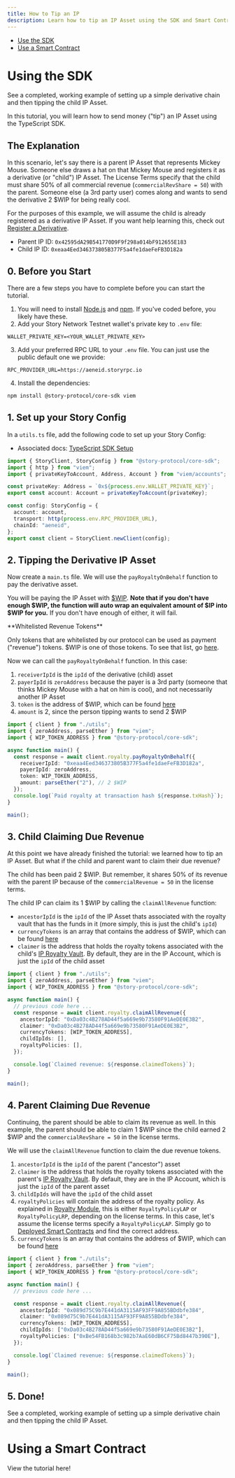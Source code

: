 ```yaml
---
title: How to Tip an IP
description: Learn how to tip an IP Asset using the SDK and Smart Contracts.
---
```


- [Use the SDK](#using-the-sdk)
- [Use a Smart Contract](#using-a-smart-contract)

# Using the SDK

<CardGroup cols={1}>
  <Card
    title="Completed Code"
    href="https://github.com/storyprotocol/typescript-tutorial/blob/main/scripts/royalty/payRevenue.ts"
    icon="thumbs-up"
  >
    See a completed, working example of setting up a simple derivative chain and
    then tipping the child IP Asset.
  </Card>
</CardGroup>

In this tutorial, you will learn how to send money ("tip") an IP Asset using the TypeScript SDK.

## The Explanation

In this scenario, let's say there is a parent IP Asset that represents Mickey Mouse. Someone else draws a hat on that Mickey Mouse and registers it as a derivative (or "child") IP Asset. The License Terms specify that the child must share 50% of all commercial revenue (`commercialRevShare = 50`) with the parent. Someone else (a 3rd party user) comes along and wants to send the derivative 2 $WIP for being really cool.

For the purposes of this example, we will assume the child is already registered as a derivative IP Asset. If you want help learning this, check out [Register a Derivative](/developers/typescript-sdk/register-derivative).

- Parent IP ID: `0x42595dA29B541770D9F9f298a014bF912655E183`
- Child IP ID: `0xeaa4Eed346373805B377F5a4fe1daeFeFB3D182a`

## 0. Before you Start

There are a few steps you have to complete before you can start the tutorial.

1. You will need to install [Node.js](https://nodejs.org/en/download) and [npm](https://docs.npmjs.com/downloading-and-installing-node-js-and-npm). If you've coded before, you likely have these.
2. Add your Story Network Testnet wallet's private key to `.env` file:

```text env
WALLET_PRIVATE_KEY=<YOUR_WALLET_PRIVATE_KEY>
```

3. Add your preferred RPC URL to your `.env` file. You can just use the public default one we provide:

```text env
RPC_PROVIDER_URL=https://aeneid.storyrpc.io
```

4. Install the dependencies:

```bash Terminal
npm install @story-protocol/core-sdk viem
```

## 1. Set up your Story Config

In a `utils.ts` file, add the following code to set up your Story Config:

- Associated docs: [TypeScript SDK Setup](/developers/typescript-sdk/setup)

```typescript utils.ts
import { StoryClient, StoryConfig } from "@story-protocol/core-sdk";
import { http } from "viem";
import { privateKeyToAccount, Address, Account } from "viem/accounts";

const privateKey: Address = `0x${process.env.WALLET_PRIVATE_KEY}`;
export const account: Account = privateKeyToAccount(privateKey);

const config: StoryConfig = {
  account: account,
  transport: http(process.env.RPC_PROVIDER_URL),
  chainId: "aeneid",
};
export const client = StoryClient.newClient(config);
```

## 2. Tipping the Derivative IP Asset

Now create a `main.ts` file. We will use the `payRoyaltyOnBehalf` function to pay the derivative asset.

You will be paying the IP Asset with [$WIP](https://aeneid.storyscan.io/address/0x1514000000000000000000000000000000000000). **Note that if you don't have enough $WIP, the function will auto wrap an equivalent amount of $IP into $WIP for you.** If you don't have enough of either, it will fail.

<Note>
**Whitelisted Revenue Tokens**

Only tokens that are whitelisted by our protocol can be used as payment ("revenue") tokens. $WIP is one of those tokens. To see that list, go [here](/developers/deployed-smart-contracts).

</Note>

Now we can call the `payRoyaltyOnBehalf` function. In this case:

1. `receiverIpId` is the `ipId` of the derivative (child) asset
2. `payerIpId` is `zeroAddress` because the payer is a 3rd party (someone that thinks Mickey Mouse with a hat on him is cool), and not necessarily another IP Asset
3. `token` is the address of $WIP, which can be found [here](/concepts/royalty-module/ip-royalty-vault#whitelisted-revenue-tokens)
4. `amount` is 2, since the person tipping wants to send 2 $WIP

```typescript main.ts
import { client } from "./utils";
import { zeroAddress, parseEther } from "viem";
import { WIP_TOKEN_ADDRESS } from "@story-protocol/core-sdk";

async function main() {
  const response = await client.royalty.payRoyaltyOnBehalf({
    receiverIpId: "0xeaa4Eed346373805B377F5a4fe1daeFeFB3D182a",
    payerIpId: zeroAddress,
    token: WIP_TOKEN_ADDRESS,
    amount: parseEther("2"), // 2 $WIP
  });
  console.log(`Paid royalty at transaction hash ${response.txHash}`);
}

main();
```

## 3. Child Claiming Due Revenue

At this point we have already finished the tutorial: we learned how to tip an IP Asset. But what if the child and parent want to claim their due revenue?

The child has been paid 2 $WIP. But remember, it shares 50% of its revenue with the parent IP because of the `commercialRevenue = 50` in the license terms.

The child IP can claim its 1 $WIP by calling the `claimAllRevenue` function:

- `ancestorIpId` is the `ipId` of the IP Asset thats associated with the royalty vault that has the funds in it (more simply, this is just the child's `ipId`)
- `currencyTokens` is an array that contains the address of $WIP, which can be found [here](/concepts/royalty-module/ip-royalty-vault#whitelisted-revenue-tokens)
- `claimer` is the address that holds the royalty tokens associated with the child's [IP Royalty Vault](/concepts/royalty-module/ip-royalty-vault). By default, they are in the IP Account, which is just the `ipId` of the child asset

```typescript main.ts
import { client } from "./utils";
import { zeroAddress, parseEther } from "viem";
import { WIP_TOKEN_ADDRESS } from "@story-protocol/core-sdk";

async function main() {
  // previous code here ...
  const response = await client.royalty.claimAllRevenue({
    ancestorIpId: "0xDa03c4B278AD44f5a669e9b73580F91AeDE0E3B2",
    claimer: "0xDa03c4B278AD44f5a669e9b73580F91AeDE0E3B2",
    currencyTokens: [WIP_TOKEN_ADDRESS],
    childIpIds: [],
    royaltyPolicies: [],
  });

  console.log(`Claimed revenue: ${response.claimedTokens}`);
}

main();
```

## 4. Parent Claiming Due Revenue

Continuing, the parent should be able to claim its revenue as well. In this example, the parent should be able to claim 1 $WIP since the child earned 2 $WIP and the `commercialRevShare = 50` in the license terms.

We will use the `claimAllRevenue` function to claim the due revenue tokens.

1. `ancestorIpId` is the `ipId` of the parent ("ancestor") asset
2. `claimer` is the address that holds the royalty tokens associated with the parent's [IP Royalty Vault](/concepts/royalty-module/ip-royalty-vault). By default, they are in the IP Account, which is just the `ipId` of the parent asset
3. `childIpIds` will have the `ipId` of the child asset
4. `royaltyPolicies` will contain the address of the royalty policy. As explained in [Royalty Module](/concepts/royalty-module), this is either `RoyaltyPolicyLAP` or `RoyaltyPolicyLRP`, depending on the license terms. In this case, let's assume the license terms specify a `RoyaltyPolicyLAP`. Simply go to [Deployed Smart Contracts](/developers/deployed-smart-contracts) and find the correct address.
5. `currencyTokens` is an array that contains the address of $WIP, which can be found [here](/concepts/royalty-module/ip-royalty-vault#whitelisted-revenue-tokens)

```typescript main.ts
import { client } from "./utils";
import { zeroAddress, parseEther } from "viem";
import { WIP_TOKEN_ADDRESS } from "@story-protocol/core-sdk";

async function main() {
  // previous code here ...

  const response = await client.royalty.claimAllRevenue({
    ancestorIpId: "0x089d75C9b7E441dA3115AF93FF9A855BDdbfe384",
    claimer: "0x089d75C9b7E441dA3115AF93FF9A855BDdbfe384",
    currencyTokens: [WIP_TOKEN_ADDRESS],
    childIpIds: ["0xDa03c4B278AD44f5a669e9b73580F91AeDE0E3B2"],
    royaltyPolicies: ["0xBe54FB168b3c982b7AaE60dB6CF75Bd8447b390E"],
  });

  console.log(`Claimed revenue: ${response.claimedTokens}`);
}

main();
```

## 5. Done!

<CardGroup cols={1}>
  <Card
    title="Completed Code"
    href="https://github.com/storyprotocol/typescript-tutorial/blob/main/scripts/royalty/payRevenue.ts"
    icon="thumbs-up"
  >
    See a completed, working example of setting up a simple derivative chain and
    then tipping the child IP Asset.
  </Card>
</CardGroup>

# Using a Smart Contract

<CardGroup cols={1}>
  <Card
    title="Go to Smart Contract Tutorial"
    href="/developers/smart-contracts-guide/claim-revenue"
    icon="house"
  >
    View the tutorial here!
  </Card>
</CardGroup>
